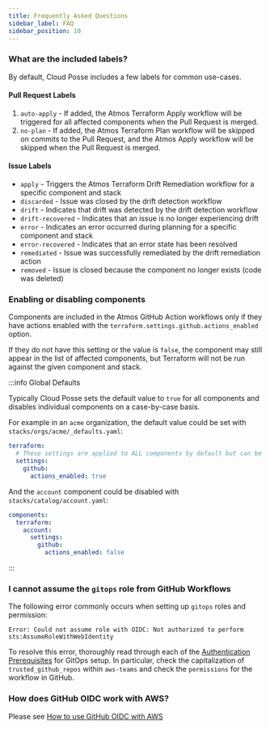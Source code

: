 ```yaml
---
title: Frequently Asked Questions
sidebar_label: FAQ
sidebar_position: 10
---
```


### What are the included labels?

By default, Cloud Posse includes a few labels for common use-cases. 

#### Pull Request Labels
1. `auto-apply` - If added, the Atmos Terraform Apply workflow will be triggered for all affected components when the Pull Request is merged.
1. `no-plan` - If added, the Atmos Terraform Plan workflow will be skipped on commits to the Pull Request, and the Atmos Apply workflow will be skipped when the Pull Request is merged.

#### Issue Labels
- `apply` - Triggers the Atmos Terraform Drift Remediation workflow for a specific component and stack
- `discarded` - Issue was closed by the drift detection workflow
- `drift` - Indicates that drift was detected by the drift detection workflow
- `drift-recovered` - Indicates that an issue is no longer experiencing drift
- `error` - Indicates an error occurred during planning for a specific component and stack
- `error-recovered` - Indicates that an error state has been resolved
- `remediated` - Issue was successfully remediated by the drift remediation action
- `removed` - Issue is closed because the component no longer exists (code was deleted)

### Enabling or disabling components

Components are included in the Atmos GitHub Action workflows only if they have actions enabled with the `terraform.settings.github.actions_enabled` option.

If they do not have this setting or the value is `false`, the component may still appear in the list of affected components, but Terraform will not be run against the given component and stack.

:::info Global Defaults

Typically Cloud Posse sets the default value to `true` for all components and disables individual components on a case-by-case basis.

For example in an `acme` organization, the default value could be set with `stacks/orgs/acme/_defaults.yaml`:

```yaml
terraform:
  # These settings are applied to ALL components by default but can be overwritten
  settings:
    github:
      actions_enabled: true
```

And the `account` component could be disabled with `stacks/catalog/account.yaml`:

```yaml
components:
  terraform:
    account:
      settings:
        github:
          actions_enabled: false
```

:::

### I cannot assume the `gitops` role from GitHub Workflows

The following error commonly occurs when setting up `gitops` roles and permission:

```
Error: Could not assume role with OIDC: Not authorized to perform sts:AssumeRoleWithWebIdentity
```

To resolve this error, thoroughly read through each of the [Authentication Prerequisites](/layers/gitops/setup#authentication-prerequisites) for GitOps setup. In particular, check the capitalization of `trusted_github_repos` within `aws-teams` and check the `permissions` for the workflow in GitHub.

### How does GitHub OIDC work with AWS?

Please see [How to use GitHub OIDC with AWS](/layers/github-actions/github-oidc-with-aws)